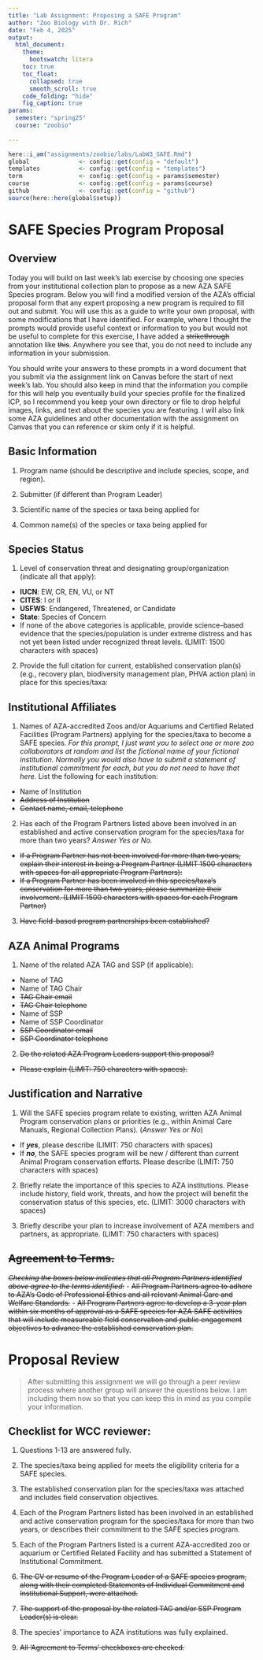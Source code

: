 ```yaml
---
title: "Lab Assignment: Proposing a SAFE Program"
author: "Zoo Biology with Dr. Rich"
date: "Feb 4, 2025"
output:
  html_document:
    theme:
      bootswatch: litera
    toc: true
    toc_float:
      collapsed: true
      smooth_scroll: true
    code_folding: "hide"
    fig_caption: true
params:
  semester: "spring25"
  course: "zoobio"
                     
---
```


```r
here::i_am("assignments/zoobio/labs/LabW3_SAFE.Rmd")
global              <- config::get(config = "default")
templates           <- config::get(config = "templates")
term                <- config::get(config = params$semester)
course              <- config::get(config = params$course)
github              <- config::get(config = "github")
source(here::here(global$setup))
```



# SAFE Species Program Proposal

## Overview

Today you will build on last week's lab exercise by choosing one species from your institutional collection plan to propose as a new AZA SAFE Species program. Below you will find a modified version of the AZA's official proposal form that any expert proposing a new program is required to fill out and submit. You will use this as a guide to write your own proposal, with some modifications that I have identified. For example, where I thought the prompts would provide useful context or information to you but would not be useful to complete for this exercise, I have added a ~~strikethrough~~ annotation like ~~this~~. Anywhere you see that, you do not need to include any information in your submission.  

You should write your answers to these prompts in a word document that you submit via the assignment link on Canvas before the start of next week's lab. You should also keep in mind that the information you compile for this will help you eventually build your species profile for the finalized ICP, so I recommend you keep your own directory or file to drop helpful images, links, and text about the species you are featuring. I will also link some AZA guidelines and other documentation with the assignment on Canvas that you can reference or skim only if it is helpful.

## Basic Information

1. Program name (should be descriptive and include species, scope, and region).

2. Submitter (if different than Program Leader)

3. Scientific name of the species or taxa being applied for

4. Common name(s) of the species or taxa being applied for

## Species Status

1. Level of conservation threat and designating group/organization (indicate all that apply):
  - **IUCN**:   EW, CR, EN, VU, or NT  
  - **CITES**:	I or II 
  - **USFWS**:	Endangered, Threatened, or Candidate
  - **State**: 	Species of Concern 
  - If none of the above categories is applicable, provide science–based evidence that the species/population is under extreme distress and has not yet been listed under recognized threat levels. (LIMIT: 1500 characters with spaces)

2. Provide the full citation for current, established conservation plan(s) (e.g., recovery plan, biodiversity management plan, PHVA action plan) in place for this species/taxa: 


## Institutional Affiliates

1. Names of AZA-accredited Zoos and/or Aquariums and Certified Related Facilities (Program Partners) applying for the species/taxa to become a SAFE species. *For this prompt, I just want you to select one or more zoo collaborators at random and list the fictional name of your fictional institution. Normally you would also have to submit a statement of institutional commitment for each, but you do not need to have that here.* List the following for each institution:
  - Name of Institution
  - ~~Address of Institution~~
  - ~~Contact name, email, telephone~~

2. Has each of the Program Partners listed above been involved in an established and active conservation program for the species/taxa for more than two years? *Answer Yes or No.*
  - ~~If a Program Partner has not been involved for more than two years, explain their interest in being a Program Partner (LIMIT 1500 characters with spaces for all appropriate Program Partners):~~
  - ~~If a Program Partner has been involved in this species/taxa’s conservation for more than two years, please summarize their involvement. (LIMIT 1500 characters with spaces for each Program Partner)~~

3. ~~Have field-based program partnerships been established?~~

## AZA Animal Programs

1. Name of the related AZA TAG and SSP (if applicable):
  - Name of TAG 
  - Name of TAG Chair
  - ~~TAG Chair email~~ 
  - ~~TAG Chair telephone~~ 
  - Name of SSP 
  - Name of SSP Coordinator
  - ~~SSP Coordinator email~~
  - ~~SSP Coordinator telephone~~ 

2. ~~Do the related AZA Program Leaders support this proposal?~~
  - ~~Please explain (LIMIT: 750 characters with spaces).~~
       
## Justification and Narrative
       
1.  Will the SAFE species program relate to existing, written AZA Animal Program conservation plans or priorities (e.g., within Animal Care Manuals, Regional Collection Plans). (*Answer Yes or No*)
  - If ***yes***, please describe (LIMIT: 750 characters with spaces)
  - If ***no***, the SAFE species program will be new / different than current Animal Program conservation efforts. Please describe (LIMIT: 750 characters with spaces)

2. Briefly relate the importance of this species to AZA institutions. Please include history, field work, threats, and how the project will benefit the conservation status of this species, etc. (LIMIT: 3000 characters with spaces)

3. Briefly describe your plan to increase involvement of AZA members and partners, as appropriate. (LIMIT: 750 characters with spaces)


## ~~Agreement to Terms.~~

~~*Checking the boxes below indicates that all Program Partners identified above agree to the terms identified:*~~
  - ~~All Program Partners agree to adhere to AZA’s Code of Professional Ethics and all relevant Animal Care and Welfare Standards.~~
  - ~~All Program Partners agree to develop a 3-year plan within six months of approval as a SAFE species for AZA SAFE activities that will include measureable field conservation and public engagement objectives to advance the established conservation plan.~~

# Proposal Review

>After submitting this assignment we will go through a peer review process where another group will answer the questions below. I am including them now so that you can keep this in mind as you compile your information.

## Checklist for WCC reviewer: 

1.  Questions 1-13 are answered fully.

2.  The species/taxa being applied for meets the eligibility criteria for a SAFE species.

3.  The established conservation plan for the species/taxa was attached and includes field conservation objectives. 

4.  Each of the Program Partners listed has been involved in an established and active conservation program for the species/taxa for more than two years, or describes their commitment to the SAFE species program.

5.  Each of the Program Partners listed is a current AZA-accredited zoo or aquarium or Certified Related Facility and has submitted a Statement of Institutional Commitment.

6.  ~~The CV or resume of the Program Leader of a SAFE species program, along with their completed Statements of Individual Commitment and Institutional Support, were attached.~~

7.  ~~The support of the proposal by the related TAG and/or SSP Program Leader(s) is clear.~~

8.  The species’ importance to AZA institutions was fully explained.

9.  ~~All ‘Agreement to Terms’ checkboxes are checked.~~